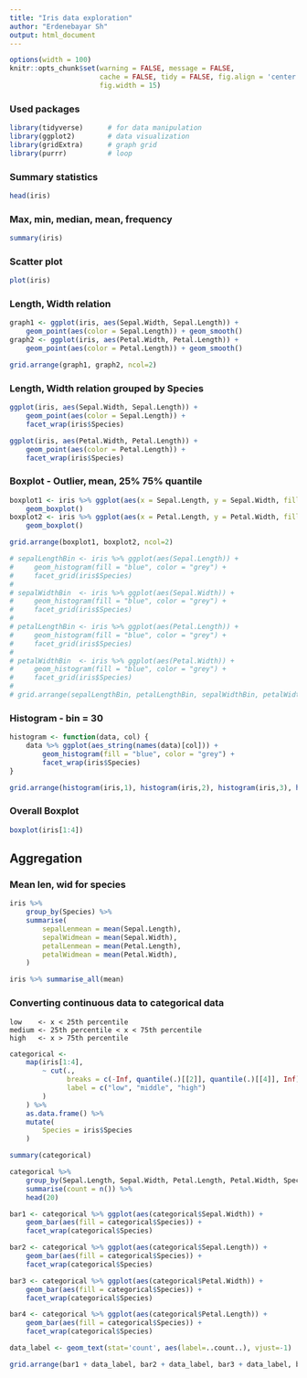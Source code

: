 ```yaml
---
title: "Iris data exploration"
author: "Erdenebayar Sh"
output: html_document
---
```


```r
options(width = 100)
knitr::opts_chunk$set(warning = FALSE, message = FALSE,
                      cache = FALSE, tidy = FALSE, fig.align = 'center',
                      fig.width = 15)
```


### Used packages
```r
library(tidyverse)      # for data manipulation
library(ggplot2)        # data visualization
library(gridExtra)      # graph grid
library(purrr)          # loop
```

### Summary statistics
```r
head(iris)
```

### Max, min, median, mean, frequency
```r
summary(iris)
```

### Scatter plot
```r
plot(iris)
```

### Length, Width relation
```r
graph1 <- ggplot(iris, aes(Sepal.Width, Sepal.Length)) +
    geom_point(aes(color = Sepal.Length)) + geom_smooth()
graph2 <- ggplot(iris, aes(Petal.Width, Petal.Length)) +
    geom_point(aes(color = Petal.Length)) + geom_smooth()

grid.arrange(graph1, graph2, ncol=2)
```

### Length, Width relation grouped by Species
```r
ggplot(iris, aes(Sepal.Width, Sepal.Length)) +
    geom_point(aes(color = Sepal.Length)) +
    facet_wrap(iris$Species)

ggplot(iris, aes(Petal.Width, Petal.Length)) +
    geom_point(aes(color = Petal.Length)) +
    facet_wrap(iris$Species)
```

### Boxplot - Outlier, mean, 25% 75% quantile
```r
boxplot1 <- iris %>% ggplot(aes(x = Sepal.Length, y = Sepal.Width, fill = Species)) +
    geom_boxplot()
boxplot2 <- iris %>% ggplot(aes(x = Petal.Length, y = Petal.Width, fill = Species)) +
    geom_boxplot()

grid.arrange(boxplot1, boxplot2, ncol=2)
```

```r
# sepalLengthBin <- iris %>% ggplot(aes(Sepal.Length)) +
#     geom_histogram(fill = "blue", color = "grey") +
#     facet_grid(iris$Species)
# 
# sepalWidthBin  <- iris %>% ggplot(aes(Sepal.Width)) + 
#     geom_histogram(fill = "blue", color = "grey") +
#     facet_grid(iris$Species)
# 
# petalLengthBin <- iris %>% ggplot(aes(Petal.Length)) +
#     geom_histogram(fill = "blue", color = "grey") +
#     facet_grid(iris$Species)
# 
# petalWidthBin  <- iris %>% ggplot(aes(Petal.Width)) + 
#     geom_histogram(fill = "blue", color = "grey") +
#     facet_grid(iris$Species)
# 
# grid.arrange(sepalLengthBin, petalLengthBin, sepalWidthBin, petalWidthBin, ncol=2)
```

### Histogram - bin = 30
```r
histogram <- function(data, col) {
    data %>% ggplot(aes_string(names(data)[col])) +
        geom_histogram(fill = "blue", color = "grey") +
        facet_wrap(iris$Species)
}

grid.arrange(histogram(iris,1), histogram(iris,2), histogram(iris,3), histogram(iris,4), ncol=2)

```

### Overall Boxplot
```r
boxplot(iris[1:4])
```

## Aggregation
### Mean len, wid for species
```r
iris %>%
    group_by(Species) %>%
    summarise(
        sepalLenmean = mean(Sepal.Length),
        sepalWidmean = mean(Sepal.Width),
        petalLenmean = mean(Petal.Length),
        petalWidmean = mean(Petal.Width),
    )
```

```r
iris %>% summarise_all(mean)
```

### Converting continuous data to categorical data
```
low    <- x < 25th percentile
medium <- 25th percentile < x < 75th percentile
high   <- x > 75th percentile
```

```r
categorical <- 
    map(iris[1:4],
        ~ cut(.,
              breaks = c(-Inf, quantile(.)[[2]], quantile(.)[[4]], Inf),
              label = c("low", "middle", "high")
        )
    ) %>%
    as.data.frame() %>%
    mutate(
        Species = iris$Species
    )

summary(categorical)
```

```r
categorical %>%
    group_by(Sepal.Length, Sepal.Width, Petal.Length, Petal.Width, Species) %>%
    summarise(count = n()) %>%
    head(20)
```

```r
bar1 <- categorical %>% ggplot(aes(categorical$Sepal.Width)) +
    geom_bar(aes(fill = categorical$Species)) +
    facet_wrap(categorical$Species)

bar2 <- categorical %>% ggplot(aes(categorical$Sepal.Length)) +
    geom_bar(aes(fill = categorical$Species)) +
    facet_wrap(categorical$Species)

bar3 <- categorical %>% ggplot(aes(categorical$Petal.Width)) +
    geom_bar(aes(fill = categorical$Species)) +
    facet_wrap(categorical$Species)

bar4 <- categorical %>% ggplot(aes(categorical$Petal.Length)) +
    geom_bar(aes(fill = categorical$Species)) +
    facet_wrap(categorical$Species)

data_label <- geom_text(stat='count', aes(label=..count..), vjust=-1)

grid.arrange(bar1 + data_label, bar2 + data_label, bar3 + data_label, bar4 + data_label, ncol = 1)

```